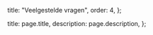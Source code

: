   title: "Veelgestelde vragen",
  order: 4,
};

  title: page.title,
  description: page.description,
};
